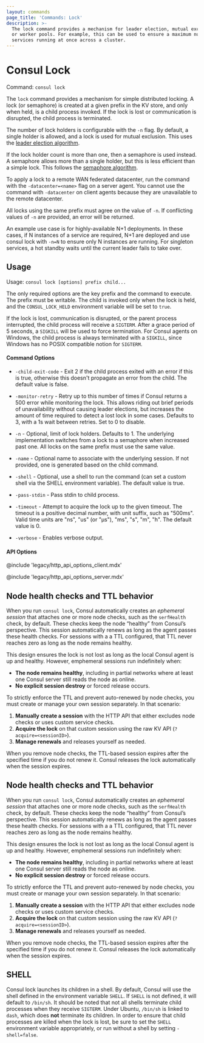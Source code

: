 ```yaml
---
layout: commands
page_title: 'Commands: Lock'
description: >-
  The lock command provides a mechanism for leader election, mutual exclusion,
  or worker pools. For example, this can be used to ensure a maximum number of
  services running at once across a cluster.
---
```


# Consul Lock

Command: `consul lock`

The `lock` command provides a mechanism for simple distributed locking.
A lock (or semaphore) is created at a given prefix in the KV store,
and only when held, is a child process invoked. If the lock is lost or
communication is disrupted, the child process is terminated.

The number of lock holders is configurable with the `-n` flag. By default,
a single holder is allowed, and a lock is used for mutual exclusion. This
uses the [leader election algorithm](/consul/docs/automate/application-leader-election).

If the lock holder count is more than one, then a semaphore is used instead.
A semaphore allows more than a single holder, but this is less efficient than
a simple lock. This follows the [semaphore algorithm](/consul/tutorials/developer-configuration/distributed-semaphore).

To apply a lock to a remote WAN federated datacenter, run the command with the `-datacenter=<name>` flag on a server agent. You cannot use the command with `-datacenter` on client agents because they are unavailable to the remote datacenter.

All locks using the same prefix must agree on the value of `-n`. If conflicting
values of `-n` are provided, an error will be returned.

An example use case is for highly-available N+1 deployments. In these
cases, if N instances of a service are required, N+1 are deployed and use
consul lock with `-n=N` to ensure only N instances are running. For singleton
services, a hot standby waits until the current leader fails to take over.

## Usage

Usage: `consul lock [options] prefix child...`

The only required options are the key prefix and the command to execute.
The prefix must be writable. The child is invoked only when the lock is held,
and the `CONSUL_LOCK_HELD` environment variable will be set to `true`.

If the lock is lost, communication is disrupted, or the parent process
interrupted, the child process will receive a `SIGTERM`. After a grace period
of 5 seconds, a `SIGKILL` will be used to force termination. For Consul agents
on Windows, the child process is always terminated with a `SIGKILL`, since
Windows has no POSIX compatible notion for `SIGTERM`.

#### Command Options

- `-child-exit-code` - Exit 2 if the child process exited with an error
  if this is true, otherwise this doesn't propagate an error from the
  child. The default value is false.

- `-monitor-retry` - Retry up to this number of times if Consul returns a 500 error
  while monitoring the lock. This allows riding out brief periods of unavailability
  without causing leader elections, but increases the amount of time required
  to detect a lost lock in some cases. Defaults to 3, with a 1s wait between retries.
  Set to 0 to disable.

- `-n` - Optional, limit of lock holders. Defaults to 1. The underlying
  implementation switches from a lock to a semaphore when increased past
  one. All locks on the same prefix must use the same value.

- `-name` - Optional name to associate with the underlying session.
  If not provided, one is generated based on the child command.

- `-shell` - Optional, use a shell to run the command (can set a custom shell via the
  SHELL environment variable). The default value is true.

- `-pass-stdin` - Pass stdin to child process.

- `-timeout` - Attempt to acquire the lock up to the given timeout. The timeout is a
  positive decimal number, with unit suffix, such as "500ms". Valid time units
  are "ns", "us" (or "µs"), "ms", "s", "m", "h". The default value is 0.

- `-verbose` - Enables verbose output.

#### API Options

@include 'legacy/http_api_options_client.mdx'

@include 'legacy/http_api_options_server.mdx'

## Node health checks and TTL behavior

When you run `consul lock`, Consul automatically creates an _ephemeral session_ that attaches one or more node checks, such as the `serfHealth` check, by default. These checks keep the node “healthy” from Consul’s perspective. This session automatically renews as long as the agent passes these health checks. For sessions with a a TTL configured, that TTL never reaches zero as long as the node remains healthy.

This design ensures the lock is not lost as long as the local Consul agent is up and healthy. However, emphemeral sessions run indefinitely when:

- **The node remains healthy**, including in partial networks where at least one Consul server still reads the node as online.  
- **No explicit session destroy** or forced release occurs.

To strictly enforce the TTL and prevent auto-renewed by node checks, you must create or manage your own session separately. In that scenario:

1. **Manually create a session** with the HTTP API that either excludes node checks or uses custom service checks.  
1. **Acquire the lock** on that custom session using the raw KV API (`?acquire=<sessionID>`).  
1. **Manage renewals** and releases yourself as needed.

When you remove node checks, the TTL-based session expires after the specified time if you do not renew it. Consul releases the lock automatically when the session expires.

## Node health checks and TTL behavior

When you run `consul lock`, Consul automatically creates an _ephemeral session_ that attaches one or more node checks, such as the `serfHealth` check, by default. These checks keep the node “healthy” from Consul’s perspective. This session automatically renews as long as the agent passes these health checks. For sessions with a a TTL configured, that TTL never reaches zero as long as the node remains healthy.

This design ensures the lock is not lost as long as the local Consul agent is up and healthy. However, emphemeral sessions run indefinitely when:

- **The node remains healthy**, including in partial networks where at least one Consul server still reads the node as online.  
- **No explicit session destroy** or forced release occurs.

To strictly enforce the TTL and prevent auto-renewed by node checks, you must create or manage your own session separately. In that scenario:

1. **Manually create a session** with the HTTP API that either excludes node checks or uses custom service checks.  
1. **Acquire the lock** on that custom session using the raw KV API (`?acquire=<sessionID>`).  
1. **Manage renewals** and releases yourself as needed.

When you remove node checks, the TTL-based session expires after the specified time if you do not renew it. Consul releases the lock automatically when the session expires.

## SHELL

Consul lock launches its children in a shell. By default, Consul will use the shell
defined in the environment variable `SHELL`. If `SHELL` is not defined, it will
default to `/bin/sh`. It should be noted that not all shells terminate child
processes when they receive `SIGTERM`. Under Ubuntu, `/bin/sh` is linked to `dash`,
which does **not** terminate its children. In order to ensure that child processes
are killed when the lock is lost, be sure to set the `SHELL` environment variable
appropriately, or run without a shell by setting `-shell=false`.
